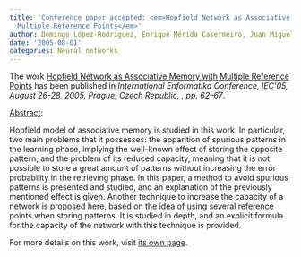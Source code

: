 ```yaml
---
title: 'Conference paper accepted: <em>Hopfield Network as Associative Memory with
  Multiple Reference Points</em>'
author: Domingo López-Rodríguez, Enrique Mérida Casermeiro, Juan Miguel Ortiz-de-Lazcano-Lobato
date: '2005-08-01'
categories: Neural networks
---
```


The work <u>Hopfield Network as Associative Memory with Multiple Reference Points</u> has been published in <em>International Enformatika Conference, IEC&#39;05, August 26-28, 2005, Prague, Czech Republic, , <em>pp. 62&ndash;67</em></em>.

<u>Abstract</u>:



Hopfield model of associative memory is studied in this work. In particular, two main problems that it possesses: the apparition of spurious patterns in the learning phase, implying the well-known effect of storing the opposite pattern, and the problem of its reduced capacity, meaning that it is not possible to store a great amount of patterns without increasing the error probability in the retrieving phase. In this paper, a method to avoid spurious patterns is presented and studied, and an explanation of the previously mentioned effect is given. Another technique to increase the capacity of a network is proposed here, based on the idea of using several reference points when storing patterns. It is studied in depth, and an explicit formula for the capacity of the network with this technique is provided.




For more details on this work, visit <a href='/publications/conferences/2005-enformatika'>its own page</a>.
